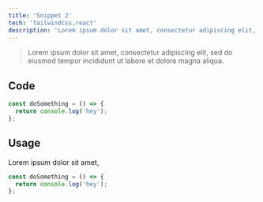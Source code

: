 ```yaml
---
title: 'Snippet 2'
tech: 'tailwindcss,react'
description: 'Lorem ipsum dolor sit amet, consectetur adipiscing elit, sed do eiusmod tempor incididunt ut labore et dolore magna aliqua.'
---
```


> Lorem ipsum dolor sit amet, consectetur adipiscing elit, sed do eiusmod tempor incididunt ut labore et dolore magna aliqua.

## Code

```jsx
const doSomething = () => {
  return console.log('hey');
};
```

## Usage

Lorem ipsum dolor sit amet,

```jsx
const doSomething = () => {
  return console.log('hey');
};
```
